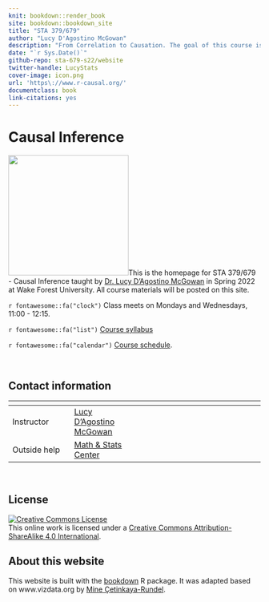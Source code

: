 ```yaml
---
knit: bookdown::render_book
site: bookdown::bookdown_site
title: "STA 379/679"
author: "Lucy D'Agostino McGowan"
description: "From Correlation to Causation. The goal of this course is to give students the skills needed to conduct analyses and communicate results when causality is the goal. Students will learn how to implement causal inference techniques including matching and weighting, evaluate assumptions, and conduct sensitivity analyses."
date: "`r Sys.Date()`"
github-repo: sta-679-s22/website
twitter-handle: LucyStats
cover-image: icon.png
url: 'https\://www.r-causal.org/'
documentclass: book
link-citations: yes
---
```


# Causal Inference {.unnumbered}

<img src="images/icon.png" class="cover" width="240"/>This is the homepage for STA 379/679 - Causal Inference taught by [Dr. Lucy D'Agostino McGowan](http://lucymcgowan.com/) in Spring 2022 at Wake Forest University.
All course materials will be posted on this site.

`r fontawesome::fa("clock")` Class meets on Mondays and Wednesdays, 11:00 - 12:15.

`r fontawesome::fa("list")` [Course syllabus](https://www.vizdata.org/syllabus.html) 

`r fontawesome::fa("calendar")` [Course schedule](https://www.vizdata.org/schedule.html).

<br>

## Contact information {.unnumbered}

<span></span>     | <span></span>     | <span></span>    | <span></span>    
------------------|-------------------|------------------|------------------
Instructor        | [Lucy D'Agostino McGowan](http://lucymcgowan.com) | <a href="mailto:mcgowald@wfu.edu" title="email"><i class="fa fa-envelope"></i></a> &nbsp; <a href="https://github.com/LucyMcGowan" title="GitHub"><i class="fa fa-github"></i></a> &nbsp; <a href="https://twitter.com/LucyStats" title="Twitter"><i class="fa fa-twitter"></i></a> 
 Outside help                 | [Math & Stats Center](https://mathandstatscenter.wfu.edu/) | <a href="mailto:mathandstatscenter@wfu.edu" title="email"><i class="fa fa-envelope"></i></a> &nbsp; | 
                  
<br>

## License {.unnumbered}

<a rel="license" href="https://creativecommons.org/licenses/by-sa/4.0/"><img src="https://licensebuttons.net/l/by-sa/4.0/88x31.png" alt="Creative Commons License" style="border-width:0"/></a><br />This online work is licensed under a <a rel="license" href="https://creativecommons.org/licenses/by-sa/4.0/">Creative Commons Attribution-ShareAlike 4.0 International</a>.


## About this website {.unnumbered}

This website is built with the [bookdown](https://bookdown.org/yihui/bookdown/) R package. It was adapted based on www.vizdata.org by [Mine Çetinkaya-Rundel](https://mine-cr.com).
